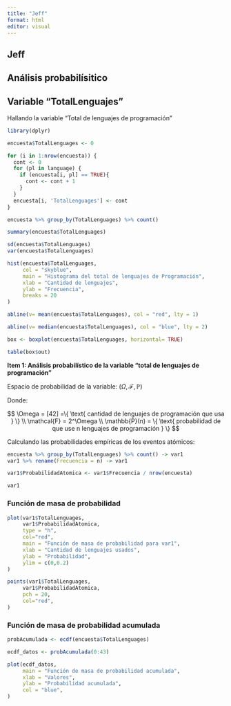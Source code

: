```yaml
---
title: "Jeff"
format: html
editor: visual
---
```


## Jeff

## Análisis probabilísitico

## Variable "TotalLenguajes"

Hallando la variable "Total de lenguajes de programación"

```r
library(dplyr)
```

```r
encuesta$TotalLenguages <- 0
```

```r
for (i in 1:nrow(encuesta)) {
  cont <- 0
  for (pl in language) {
    if (encuesta[i, pl] == TRUE){
      cont <- cont + 1
    }
  }
  encuesta[i, 'TotalLenguages'] <- cont
}
```

```r
encuesta %>% group_by(TotalLenguages) %>% count()
```

```r
summary(encuesta$TotalLenguages)
```

```r
sd(encuesta$TotalLenguages)
var(encuesta$TotalLenguages)
```

```r
hist(encuesta$TotalLenguages,
     col = "skyblue",
     main = "Histograma del total de lenguajes de Programación",
     xlab = "Cantidad de lenguajes", 
     ylab = "Frecuencia",
     breaks = 20
)

abline(v= mean(encuesta$TotalLenguages), col = "red", lty = 1)

abline(v= median(encuesta$TotalLenguages), col = "blue", lty = 2)

```

```r
box <- boxplot(encuesta$TotalLenguages, horizontal= TRUE) 
```

```r
table(box$out)
```

**Item 1: Análisis probabilístico de la variable "total de lenguajes de programación"**

Espacio de probabilidad de la variable: $(\Omega,\mathcal{F},\mathbb{P})$

Donde:

$$
\Omega = [42] =\{ \text{ cantidad de lenguajes de programación que usa } \} \\
\mathcal{F} = 2^\Omega \\
\mathbb{P}(n) = \{ \text{ probabilidad de que use n lenguajes de programación } \} 
$$

Calculando las probabilidades empíricas de los eventos atómicos:

```r
encuesta %>% group_by(TotalLenguages) %>% count() -> var1
var1 %>% rename(Frecuencia = n) -> var1
```

```r
var1$ProbabilidadAtomica <- var1$Frecuencia / nrow(encuesta)
```

```r
var1
```

### Función de masa de probabilidad

```r
plot(var1$TotalLenguages, 
     var1$ProbabilidadAtomica, 
     type = "h", 
     col="red",
     main = "Función de masa de probabilidad para var1",
     xlab = "Cantidad de lenguajes usados",
     ylab = "Probabilidad",
     ylim = c(0,0.2)
)

points(var1$TotalLenguages, 
     var1$ProbabilidadAtomica,  
     pch = 20, 
     col="red",
)
```

### Función de masa de probabilidad acumulada

```r
probAcumulada <- ecdf(encuesta$TotalLenguages)

ecdf_datos <- probAcumulada(0:43)

plot(ecdf_datos, 
     main = "Función de masa de probabilidad acumulada", 
     xlab = "Valores", 
     ylab = "Probabilidad acumulada",
     col = "blue",
)
```
